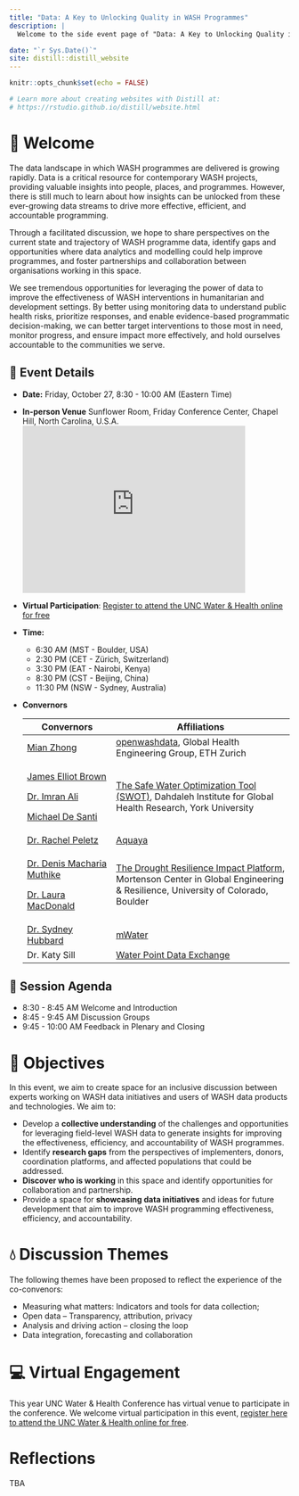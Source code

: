 ```yaml
---
title: "Data: A Key to Unlocking Quality in WASH Programmes"
description: |
  Welcome to the side event page of "Data: A Key to Unlocking Quality in WASH programmes" for UNC Water and Health Conference 2023!

date: "`r Sys.Date()`"
site: distill::distill_website
---
```


```{=html}
<script async defer data-domain="" src=""></script>
```
```r
knitr::opts_chunk$set(echo = FALSE)

# Learn more about creating websites with Distill at:
# https://rstudio.github.io/distill/website.html

```

# 👋 Welcome

The data landscape in which WASH programmes are delivered is growing rapidly. Data is a critical resource for contemporary WASH projects, providing valuable insights into people, places, and programmes. However, there is still much to learn about how insights can be unlocked from these ever-growing data streams to drive more effective, efficient, and accountable programming.

Through a facilitated discussion, we hope to share perspectives on the current state and trajectory of WASH programme data, identify gaps and opportunities where data analytics and modelling could help improve programmes, and foster partnerships and collaboration between organisations working in this space.

We see tremendous opportunities for leveraging the power of data to improve the effectiveness of WASH interventions in humanitarian and development settings. By better using monitoring data to understand public health risks, prioritize responses, and enable evidence-based programmatic decision-making, we can better target interventions to those most in need, monitor progress, and ensure impact more effectively, and hold ourselves accountable to the communities we serve.

## 📆 Event Details

-   **Date:** Friday, October 27, 8:30 - 10:00 AM (Eastern Time)

-   **In-person Venue** Sunflower Room, Friday Conference Center, Chapel Hill, North Carolina, U.S.A. <iframe src="https://www.google.com/maps/embed?pb=!1m18!1m12!1m3!1d3231.937026199555!2d-79.01509692418308!3d35.89955797251748!2m3!1f0!2f0!3f0!3m2!1i1024!2i768!4f13.1!3m3!1m2!1s0x89ace825f23154f7%3A0x246b4571eb67567e!2sThe%20Friday%20Conference%20Center%20at%20UNC!5e0!3m2!1sen!2sch!4v1697639439786!5m2!1sen!2sch" width="400" height="300" style="border:0;" allowfullscreen="" loading="lazy" referrerpolicy="no-referrer-when-downgrade"></iframe>

-   **Virtual Participation**: [Register to attend the UNC Water & Health online for free](https://register.waterandhealthconference.com/register/)

-   **Time:**

    -   6:30 AM (MST - Boulder, USA)
    -   2:30 PM (CET - Zürich, Switzerland)
    -   3:30 PM (EAT - Nairobi, Kenya)
    -   8:30 PM (CST - Beijing, China)
    -   11:30 PM (NSW - Sydney, Australia)

-   **Convernors**

    +---------------------------------------------------------------------------------------+---------------------------------------------------------------------------------------------------------------------------------------------------------------------------------+
    | Convernors                                                                            | Affiliations                                                                                                                                                                    |
    +=======================================================================================+=================================================================================================================================================================================+
    | [Mian Zhong](https://openwashdata.org/about/mian/)                                    | [openwashdata](https://openwashdata.org), Global Health Engineering Group, ETH Zurich                                                                                           |
    +---------------------------------------------------------------------------------------+---------------------------------------------------------------------------------------------------------------------------------------------------------------------------------+
    | [James Elliot Brown](https://www.yorku.ca/dighr/person/james-brown/)                  | [The Safe Water Optimization Tool (SWOT)](https://www.safeh2o.app/), Dahdaleh Institute for Global Health Research, York University                                             |
    |                                                                                       |                                                                                                                                                                                 |
    | [Dr. Imran Ali](https://www.yorku.ca/dighr/person/syed-imran-ali/)                    |                                                                                                                                                                                 |
    |                                                                                       |                                                                                                                                                                                 |
    | [Michael De Santi](https://www.yorku.ca/dighr/person/michael-de-santi/)               |                                                                                                                                                                                 |
    +---------------------------------------------------------------------------------------+---------------------------------------------------------------------------------------------------------------------------------------------------------------------------------+
    | [Dr. Rachel Peletz](https://aquaya.org/board-members/rachel-peletz/)                  | [Aquaya](https://aquaya.org/)                                                                                                                                                   |
    +---------------------------------------------------------------------------------------+---------------------------------------------------------------------------------------------------------------------------------------------------------------------------------+
    | [Dr. Denis Macharia Muthike](https://www.colorado.edu/center/mortenson/denis-muthike) | [The Drought Resilience Impact Platform](https://www.colorado.edu/center/mortenson/DRIP), Mortenson Center in Global Engineering & Resilience, University of Colorado, Boulder  |
    |                                                                                       |                                                                                                                                                                                 |
    | [Dr. Laura MacDonald](https://www.colorado.edu/center/mortenson/laura-macdonald-phd)  |                                                                                                                                                                                 |
    +---------------------------------------------------------------------------------------+---------------------------------------------------------------------------------------------------------------------------------------------------------------------------------+
    | [Dr. Sydney Hubbard](https://www.mwater.co/hubbard-sydney)                            | [mWater](https://www.mwater.co/)                                                                                                                                                |
    +---------------------------------------------------------------------------------------+---------------------------------------------------------------------------------------------------------------------------------------------------------------------------------+
    | Dr. Katy Sill                                                                         | [Water Point Data Exchange](https://www.waterpointdata.org/)                                                                                                                    |
    +---------------------------------------------------------------------------------------+---------------------------------------------------------------------------------------------------------------------------------------------------------------------------------+

## 📝 Session Agenda

-   8:30 - 8:45 AM Welcome and Introduction
-   8:45 - 9:45 AM Discussion Groups
-   9:45 - 10:00 AM Feedback in Plenary and Closing

# 🏁 Objectives

In this event, we aim to create space for an inclusive discussion between experts working on WASH data initiatives and users of WASH data products and technologies. We aim to:

-   Develop a **collective understanding** of the challenges and opportunities for leveraging field-level WASH data to generate insights for improving the effectiveness, efficiency, and accountability of WASH programmes.
-   Identify **research gaps** from the perspectives of implementers, donors, coordination platforms, and affected populations that could be addressed.
-   **Discover who is working** in this space and identify opportunities for collaboration and partnership.
-   Provide a space for **showcasing data initiatives** and ideas for future development that aim to improve WASH programming effectiveness, efficiency, and accountability.

# 💧 Discussion Themes

The following themes have been proposed to reflect the experience of the co-convenors:

-   Measuring what matters: Indicators and tools for data collection;
-   Open data -- Transparency, attribution, privacy
-   Analysis and driving action -- closing the loop
-   Data integration, forecasting and collaboration

# 💻 Virtual Engagement

This year UNC Water & Health Conference has virtual venue to participate in the conference. We welcome virtual participation in this event, [register here to attend the UNC Water & Health online for free](https://register.waterandhealthconference.com/register/).

# Reflections

TBA
